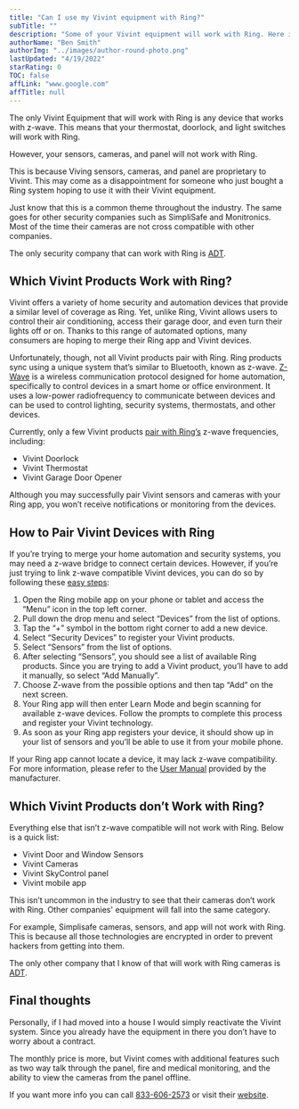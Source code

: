 ```yaml
---
title: "Can I use my Vivint equipment with Ring?"
subTitle: ""
description: "Some of your Vivint equipment will work with Ring. Here is a detailed list of exactly what equipment will and will not work."
authorName: "Ben Smith"
authorImg: "../images/author-round-photo.png"
lastUpdated: "4/19/2022"
starRating: 0
TOC: false
affLink: "www.google.com"
affTitle: null
---
```


The only Vivint Equipment that will work with Ring is any device that works with z-wave. This means that your thermostat, doorlock, and light switches will work with Ring.

However, your sensors, cameras, and panel will not work with Ring.

This is because Viving sensors, cameras, and panel are proprietary to Vivint. This may come as a disappointment for someone who just bought a Ring system hoping to use it with their Vivint equipment.

Just know that this is a common theme throughout the industry. The same goes for other security companies such as SimpliSafe and Monitronics. Most of the time their cameras are not cross compatible with other companies.

The only security company that can work with Ring is [ADT](https://s24alarms.com/YHSE).

## Which Vivint Products Work with Ring?

Vivint offers a variety of home security and automation devices that provide a similar level of coverage as Ring. Yet, unlike Ring, Vivint allows users to control their air conditioning, access their garage door, and even turn their lights off or on. Thanks to this range of automated options, many consumers are hoping to merge their Ring app and Vivint devices.

Unfortunately, though, not all Vivint products pair with Ring. Ring products sync using a unique system that’s similar to Bluetooth, known as z-wave. [Z-Wave](https://www.z-wave.com/learn) is a wireless communication protocol designed for home automation, specifically to control devices in a smart home or office environment. It uses a low-power radiofrequency to communicate between devices and can be used to control lighting, security systems, thermostats, and other devices.

Currently, only a few Vivint products [pair with Ring’s](https://support.ring.com/hc/en-us/articles/360026250452-Works-With-Ring-Compatible-Devices) z-wave frequencies, including:

- Vivint Doorlock
- Vivint Thermostat
- Vivint Garage Door Opener

Although you may successfully pair Vivint sensors and cameras with your Ring app, you won’t receive notifications or monitoring from the devices.

## How to Pair Vivint Devices with Ring

If you’re trying to merge your home automation and security systems, you may need a z-wave bridge to connect certain devices. However, if you’re just trying to link z-wave compatible Vivint devices, you can do so by following these [easy steps](https://support.ring.com/hc/en-us/articles/115005324006-Understanding-and-Setting-Up-Your-Devices-in-the-Ring-App):

1. Open the Ring mobile app on your phone or tablet and access the “Menu” icon in the top left corner.
2. Pull down the drop menu and select “Devices” from the list of options.
3. Tap the “+” symbol in the bottom right corner to add a new device.
4. Select “Security Devices” to register your Vivint products.
5. Select “Sensors” from the list of options.
6. After selecting “Sensors”, you should see a list of available Ring products. Since you are trying to add a Vivint product, you’ll have to add it manually, so select “Add Manually”.
7. Choose Z-wave from the possible options and then tap “Add” on the next screen.
8. Your Ring app will then enter Learn Mode and begin scanning for available z-wave devices. Follow the prompts to complete this process and register your Vivint technology.
9. As soon as your Ring app registers your device, it should show up in your list of sensors and you’ll be able to use it from your mobile phone.

If your Ring app cannot locate a device, it may lack z-wave compatibility. For more information, please refer to the [User Manual](https://www.manualslib.com/brand/vivint/) provided by the manufacturer.

## Which Vivint Products don’t Work with Ring?

Everything else that isn’t z-wave compatible will not work with Ring. Below is a quick list:

- Vivint Door and Window Sensors
- Vivint Cameras
- Vivint SkyControl panel
- Vivint mobile app

This isn’t uncommon in the industry to see that their cameras don’t work with Ring. Other companies' equipment will fall into the same category.

For example, Simplisafe cameras, sensors, and app will not work with Ring. This is because all those technologies are encrypted in order to prevent hackers from getting into them.

The only other company that I know of that will work with Ring cameras is [ADT](https://s24alarms.com/YHSE).

## Final thoughts

Personally, if I had moved into a house I would simply reactivate the Vivint system. Since you already have the equipment in there you don’t have to worry about a contract.

The monthly price is more, but Vivint comes with additional features such as two way talk through the panel, fire and medical monitoring, and the ability to view the cameras from the panel offline.

If you want more info you can call [833-606-2573](tel:18336062573) or visit their [website](https://t.vivint.com/?c=1829&lp=159).

